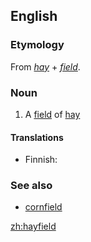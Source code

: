 ==English==

===Etymology===
From ''[[hay]]'' + ''[[field]]''.

===Noun===
{{infl|en|noun}}

# A [[field]] of [[hay]]

====Translations====
{{top}}
* Finnish: {{t|fi|heinäpelto}}
{{bottom}}

===See also===
* [[cornfield]]

[[zh:hayfield]]